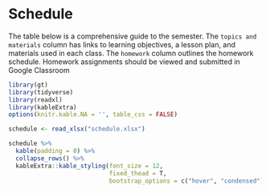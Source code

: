 # Schedule {-}

The table below is a comprehensive guide to the semester. The `topics and materials` column has links to learning objectives, a lesson plan, and materials used in each class. The `homework` column outlines the homework schedule.  Homework assignments should be viewed and submitted in Google Classroom 
```r
library(gt)
library(tidyverse)
library(readxl)
library(kableExtra)
options(knitr.kable.NA = '', table_css = FALSE)

schedule <- read_xlsx("schedule.xlsx")

schedule %>%
  kable(padding = 0) %>%
  collapse_rows() %>%
  kableExtra::kable_styling(font_size = 12,
                            fixed_thead = T,
                            bootstrap_options = c("hover", "condensed"))
```

